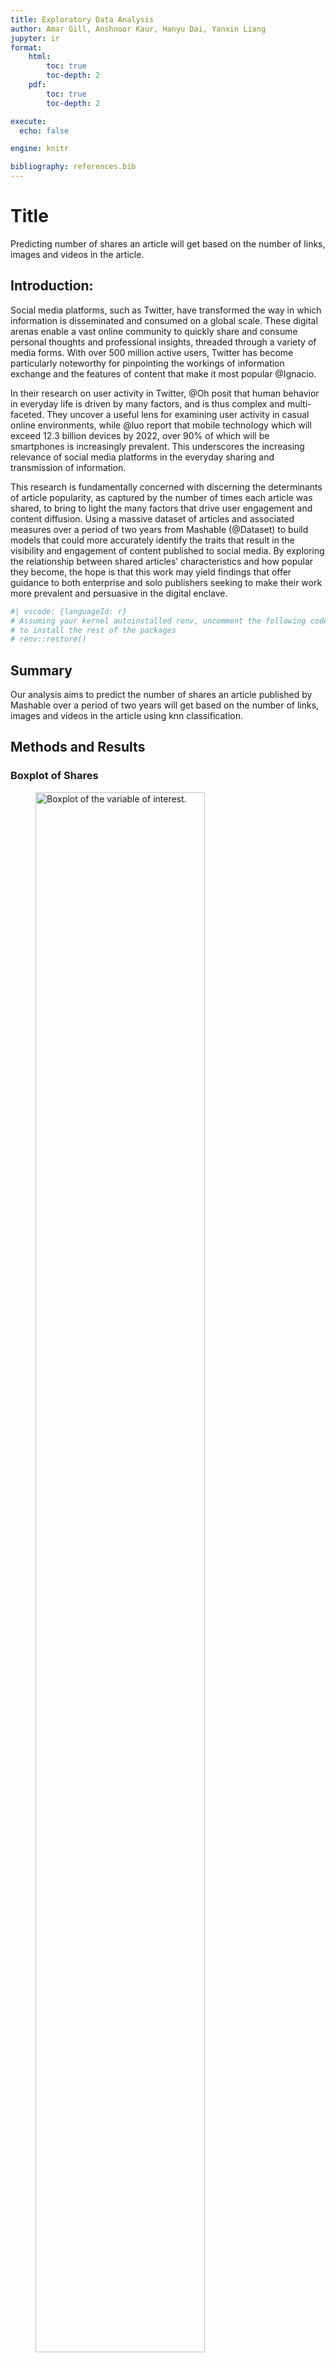 ```yaml
---
title: Exploratory Data Analysis
author: Amar Gill, Anshnoor Kaur, Hanyu Dai, Yanxin Liang
jupyter: ir
format: 
    html:
        toc: true
        toc-depth: 2
    pdf:
        toc: true
        toc-depth: 2

execute:
  echo: false

engine: knitr

bibliography: references.bib
---
```


# Title
Predicting number of shares an article will get based on the number of links, images and videos in the article.

## Introduction:

Social media platforms, such as Twitter, have transformed the way in which information is disseminated and consumed on a global scale. These digital arenas enable a vast online community to quickly share and consume personal thoughts and professional insights, threaded through a variety of media forms. With over 500 million active users, Twitter has become particularly noteworthy for pinpointing the workings of information exchange and the features of content that make it most popular @Ignacio.

In their research on user activity in Twitter, @Oh posit that human behavior in everyday life is driven by many factors, and is thus complex and multi-faceted. They uncover a useful lens for examining user activity in casual online environments, while @luo report that mobile technology which will exceed 12.3 billion devices by 2022, over 90% of which will be smartphones is increasingly prevalent. This underscores the increasing relevance of social media platforms in the everyday sharing and transmission of information.

This research is fundamentally concerned with discerning the determinants of article popularity, as captured by the number of times each article was shared, to bring to light the many factors that drive user engagement and content diffusion. Using a massive dataset of articles and associated measures over a period of two years from Mashable (@Dataset) to build models that could more accurately identify the traits that result in the visibility and engagement of content published to social media. By exploring the relationship between shared articles' characteristics and how popular they become, the hope is that this work may yield findings that offer guidance to both enterprise and solo publishers seeking to make their work more prevalent and persuasive in the digital enclave.


```r
#| vscode: {languageId: r}
# Assuming your kernel autoinstalled renv, uncomment the following code
# to install the rest of the packages
# renv::restore()
```


## Summary
 Our analysis aims to predict the number of shares an article published by Mashable over a period of two years will get based on the number of links, images and videos in the article using knn classification. 

## Methods and Results


### Boxplot of Shares
![Boxplot of the variable of interest.](figs/shares.png){#fig-shares-plot width=80%}

```r
share_summary <- read.csv('data/share_summary.csv')

```

The variable of interest, shares, has a median of `{r} share_summary["Median"]` and a mean of `{r} share_summary["Mean"]`. The distribution spread is quite large, with a standard deviation of `{r} share_summary["SD"]`. We will be using knn classification to determine whether an article will be popular. We will create a new variable called is_popular with two values 1 (popular) and 0 (unpopular)". An article is classified as popular if it has equal to or more than 1400 shares and unpopular if it has less than 1400 shares. The model aims to predict whether an article will be popular based on the number of links, images, and videos in it. The dataset is publicly available and has 61 attributes out of which we chose 4 including the three predictors and the variable of interest, shares, which refers to the number of shares of the article in social networks.


Since we will be performing classification, we split our data into a training and a testing set with a 60% proportion.

We start our preliminary data analysis process by examining the number of observations we have in the training set for each class.

```r
#| label: tbl-num_obs
#| tbl-cap: Class distribution of article popularity in training set
#| 
temp <- read.csv('data/num_obs_training.csv')
pop_percentage <- round((as.numeric(temp[2,'percentage'])), 1)
knitr::kable(temp)

```





According to @tbl-num_obs, We can see that our data is balanced and since we have close percentages of data in both popular and unpopular classes, with popular holding the majority at `{r} pop_percentage` %. 

Next, we visualize the distributions of our predictor variables: num_hrefs, num_imgs, and num_videos. We use is_popular as the fill argument.


::: {layout-ncol=3}
![Histogram of number of links in popular and non-Popular articles](figs/links.png){#fig-num_links}

![Histogram of number of images in popular and non-Popular articles](figs/images.png){#fig-num_images}


![Histogram of number of videos in popular and non-Popular articles](figs/videos.png){#fig-num_videos}

:::

Next, we start building our knn classification model and we build a tuning model for picking the best value of k. Then we perform cross-validation and create a workflow that calculate the metrics for each of the K values 1, 6, ..., 100 then make an accuracy vs k plot.

### Accuracy vs k plot
![Results from 5-fold cross validation to choose K. (Accuracy was used as the classification metric as K was varied.)](figs/best_k.png){#fig-best-k-plot width=80%}

The value of K that generates the highest accuracy is about 50, therefore we choose K = 50 and use that to build the model.We use a workflow to fit our model using our training set, predict the labels in our testing set, and incorporate the predictions as the new column .pred_class into the testing set.


We now look at the accuracy of the classifier using the testing set with the metrics function.

```r
#| label: tbl-accuracy
#| tbl-cap: Summary of KNN model accuracy across different K values with 5-fold cross-validation
temp2 <- read.csv('data/model_accuracy.csv')
model_accuracy <- round((temp2[".estimate"]*100),1)
knitr::kable(temp2)
```


According to @tbl-accuracy, the accuracy of the classifier isn't very high at `{r} model_accuracy`%. Below is the confusion matrix of the classifier model.

```r
#| label: tbl-conf_mat
#| tbl-cap: Confusion matrix of Aarticle popularity predictions on test data
conf_mat <- readRDS('src/objects/conf_mat.rds')
knitr::kable(conf_mat$table)

```


```r

conf_mat_summary <- read.csv('data/conf_mat_summary.csv')

```

Given that we care more about popular articles with higher shares, we take popular articles as the "positive" observations. So the true positive is `{r} conf_mat_summary["TP"]` and the false positive is `{r} conf_mat_summary["FP"]`. The precision is therefore `{r} conf_mat_summary["Precision"]`  which is slightly higher than the accuracy of `{r} conf_mat_summary["Accuracy"]`. The recall is `{r} conf_mat_summary["Recall"]` which is significantly lower than the accuracy. This suggests that the model is somewhat precise in predicting popular articles but is cautious and misses some actual instances of popular articles in doing so.

## Discussion:
Summary: Our analysis aims to predict the number of shares an article published by Mashable over a period of two years will get based on the number of links, images and videos in the article using knn classification. An article is classified as popular if it has equal to or more than 1400 shares and unpopular if it has less than 1400 shares. Our findings suggest that the model is only somwhat reliable with an accuracy of `{r} conf_mat_summary["Accuracy"]` with precision higher than accuracy but recall lower than accuracy.

Are the findings as expected:
Yes, this is what we expected. Given that a basic KNN  model was used for prediction, it's reasonable to assume that this simple model might be slightly underfitting. Consequently, we anticipate achieving improved outcomes by exploring more complex models.

Impact of Findings:
This insight has the potential to refine content creation strategies by enriching our comprehension of the elements that contribute to content's engagement and popularity, such as identifying the ideal balance of links, images, and videos within an article. Adopting this strategy could significantly boost the future articles' shareability.

Future Questions from Analysis:
This analysis might lead to several Future questions. Firstly, whether there are more model models capable of achieving higher precision and recall. Secondly, the impact of the quality of links, images, and videos within articles on their popularity presents another area for in-depth investigation. 

## References

